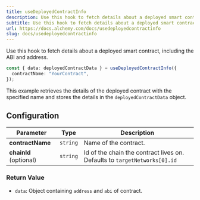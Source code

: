 ```yaml
---
title: useDeployedContractInfo
description: Use this hook to fetch details about a deployed smart contract, including the ABI and address.
subtitle: Use this hook to fetch details about a deployed smart contract, including the ABI and address.
url: https://docs.alchemy.com/docs/usedeployedcontractinfo
slug: docs/usedeployedcontractinfo
---
```


Use this hook to fetch details about a deployed smart contract, including the ABI and address.

```ts ts
const { data: deployedContractData } = useDeployedContractInfo({
  contractName: "YourContract",
});
```

This example retrieves the details of the deployed contract with the specified name and stores the details in the `deployedContractData` object.

## Configuration

| Parameter              | Type     | Description                                                               |
| ---------------------- | -------- | ------------------------------------------------------------------------- |
| **contractName**       | `string` | Name of the contract.                                                     |
| **chainId** (optional) | `string` | Id of the chain the contract lives on. Defaults to `targetNetworks[0].id` |

### Return Value

* `data`: Object containing `address` and `abi` of contract.
